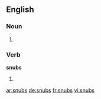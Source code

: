 
==English==

===Noun===
{{head|en}}

# {{plural of|snub}}

===Verb===
'''snubs'''

# {{en-third-person singular of|snub}}

[[ar:snubs]]
[[de:snubs]]
[[fr:snubs]]
[[vi:snubs]]